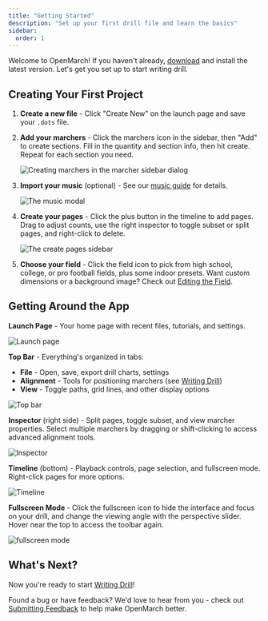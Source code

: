```yaml
---
title: "Getting Started"
description: "Set up your first drill file and learn the basics"
sidebar:
  order: 1
---
```



Welcome to OpenMarch! If you haven't already, [download](/download) and install the latest version. Let's get you set up to start writing drill.

## Creating Your First Project

<Steps>

1. **Create a new file** - Click "Create New" on the launch page and save your `.dots` file.

2. **Add your marchers** - Click the marchers icon in the sidebar, then "Add" to create sections. Fill in the quantity and section info, then hit create. Repeat for each section you need.

   ![Creating marchers in the marcher sidebar dialog](/docs/guides/createMarchers.png)

3. **Import your music** (optional) - See our [music guide](/guides/music) for details.

   ![The music modal](/docs/guides/music.png)

4. **Create your pages** - Click the plus button in the timeline to add pages. Drag to adjust counts, use the right inspector to toggle subset or split pages, and right-click to delete.

   ![The create pages sidebar](/docs/guides/pagesTimeline.png)

5. **Choose your field** - Click the field icon to pick from high school, college, or pro football fields, plus some indoor presets. Want custom dimensions or a background image? Check out [Editing the Field](/guides/editing-the-grid).

</Steps>

## Getting Around the App

**Launch Page** - Your home page with recent files, tutorials, and settings.

![Launch page](/docs/guides/launchpage.png)

**Top Bar** - Everything's organized in tabs:

- **File** - Open, save, export drill charts, settings
- **Alignment** - Tools for positioning marchers (see [Writing Drill](/guides/writing-drill))
- **View** - Toggle paths, grid lines, and other display options

![Top bar](/docs/guides/topbar.png)

**Inspector** (right side) - Split pages, toggle subset, and view marcher properties. Select multiple marchers by dragging or shift-clicking to access advanced alignment tools.

![Inspector](/docs/guides/inspector.png)

**Timeline** (bottom) - Playback controls, page selection, and fullscreen mode. Right-click pages for more options.

![Timeline](/docs/guides/timeline.png)

**Fullscreen Mode** - Click the fullscreen icon to hide the interface and focus on your drill, and change the viewing angle with the perspective slider. Hover near the top to access the toolbar again.

![fullscreen mode](/docs/guides/fullscreen.png)

## What's Next?

Now you're ready to start [Writing Drill](/guides/writing-drill)!

Found a bug or have feedback? We'd love to hear from you - check out [Submitting Feedback](/guides/submitting-feedback) to help make OpenMarch better.
